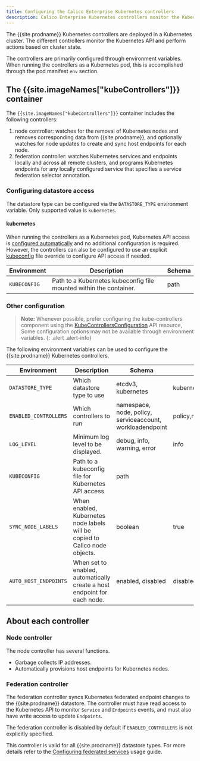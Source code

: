 ```yaml
---
title: Configuring the Calico Enterprise Kubernetes controllers
description: Calico Enterprise Kubernetes controllers monitor the Kubernetes API and perform actions based on cluster state.
---
```


The {{site.prodname}} Kubernetes controllers are deployed in a Kubernetes cluster. The different controllers monitor the Kubernetes API
and perform actions based on cluster state.

The controllers are primarily configured through environment variables. When running
the controllers as a Kubernetes pod, this is accomplished through the pod manifest `env`
section.

## The {{site.imageNames["kubeControllers"]}} container

The `{{site.imageNames["kubeControllers"]}}` container includes the following controllers:

1. node controller: watches for the removal of Kubernetes nodes and removes corresponding data from {{site.prodname}}, and optionally watches for node updates to create and sync host endpoints for each node.
1. federation controller: watches Kubernetes services and endpoints locally and across all remote clusters, and programs
   Kubernetes endpoints for any locally configured service that specifies a service federation selector annotation.

### Configuring datastore access

The datastore type can be configured via the `DATASTORE_TYPE` environment variable. Only supported value is `kubernetes`.

#### kubernetes

When running the controllers as a Kubernetes pod, Kubernetes API access is [configured automatically][in-cluster-config] and
no additional configuration is required. However, the controllers can also be configured to use an explicit [kubeconfig][kubeconfig] file override to
configure API access if needed.

| Environment     | Description                                                        | Schema |
|-----------------|--------------------------------------------------------------------|--------|
| `KUBECONFIG`    | Path to a Kubernetes kubeconfig file mounted within the container. | path   |

### Other configuration

> **Note:** Whenever possible, prefer configuring the kube-controllers component using the [KubeControllersConfiguration]({{site.baseurl}}/reference/resources/kubecontrollersconfig) API resource,
> Some configuration options may not be available through environment variables.
{: .alert .alert-info}

The following environment variables can be used to configure the {{site.prodname}} Kubernetes controllers.

| Environment   | Description | Schema | Default |
| ------------- | ----------- | ------ | -------
| `DATASTORE_TYPE`      | Which datastore type to use | etcdv3, kubernetes | kubernetes
| `ENABLED_CONTROLLERS` | Which controllers to run    | namespace, node, policy, serviceaccount, workloadendpoint | policy,namespace,serviceaccount,workloadendpoint,node
| `LOG_LEVEL`           | Minimum log level to be displayed. | debug, info, warning, error | info
| `KUBECONFIG`          | Path to a kubeconfig file for Kubernetes API access | path |
| `SYNC_NODE_LABELS`    | When enabled, Kubernetes node labels will be copied to Calico node objects. | boolean | true
| `AUTO_HOST_ENDPOINTS` | When set to enabled, automatically create a host endpoint for each node. | enabled, disabled | disabled

## About each controller

### Node controller

The node controller has several functions.

- Garbage collects IP addresses.
- Automatically provisions host endpoints for Kubernetes nodes.

### Federation controller

The federation controller syncs Kubernetes federated endpoint changes to the {{site.prodname}} datastore.
The controller must have read access to the Kubernetes API to monitor `Service` and `Endpoints` events, and must
also have write access to update `Endpoints`.

The federation controller is disabled by default if `ENABLED_CONTROLLERS` is not explicitly specified.

This controller is valid for all {{site.prodname}} datastore types. For more details refer to the
[Configuring federated services]({{site.baseurl}}/multicluster/federation/services-controller) usage guide.

[in-cluster-config]: https://kubernetes.io/docs/tasks/access-application-cluster/access-cluster/#accessing-the-api-from-a-pod
[kubeconfig]: https://kubernetes.io/docs/concepts/configuration/organize-cluster-access-kubeconfig/
